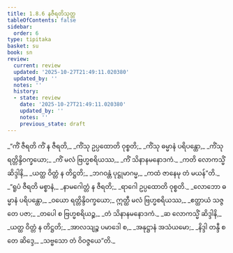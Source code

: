 ```yaml
---
title: 1.8.6 နဇီရတိသုတ္တ
tableOfContents: false
sidebar:
  order: 6
type: tipitaka
basket: su
book: sn
review:
  current: review
  updated: '2025-10-27T21:49:11.020380'
  updated_by: ''
  notes: ''
  history:
  - state: review
    date: '2025-10-27T21:49:11.020380'
    updated_by: ''
    notes: ''
    previous_state: draft
---
```



<ReviewStatus review={frontmatter.review} showDetails={true} />

<HypothesisAnnotation frontmatter={frontmatter} />

<DynamicBreadcrumb />

<Division number="76" book="sn" e="ch" v="18" p="291">

<Paragraph number="346" type="verses" book="sn">
_“ကိံ ဇီရတိ ကိံ န ဇီရတိ,_  
_ကိံသု ဥပ္ပထောတိ ဝုစ္စတိ;_  
_ကိံသု ဓမ္မာနံ ပရိပန္ထော,_  
_ကိံသု ရတ္တိန္ဒိဝက္ခယော;_  
_ကိံ မလံ ဗြဟ္မစရိယဿ,_  
_ကိံ သိနာနမနောဒကံ._  

</Paragraph>

<Paragraph number="347" type="verses" book="sn">
_ကတိ လောကသ္မိံ ဆိဒ္ဒါနိ,_  
_ယတ္ထ ဝိတ္တံ န တိဋ္ဌတိ;_  
_ဘဂဝန္တံ ပုဋ္ဌုမာဂမ္မ,_  
_ကထံ ဇာနေမု တံ မယန်”တိ._  

</Paragraph>

<Paragraph number="348" type="verses" book="sn">
_“ရူပံ ဇီရတိ မစ္စာနံ,_  
_နာမဂေါတ္တံ န ဇီရတိ;_  
_ရာဂေါ ဥပ္ပထောတိ ဝုစ္စတိ._  

</Paragraph>

<Paragraph number="349" type="verses" book="sn">
_လောဘော ဓမ္မာနံ ပရိပန္ထော,_  
_ဝယော ရတ္တိန္ဒိဝက္ခယော;_  
ဣတ္ထီ မလံ ဗြဟ္မစရိယဿ,_  
_ဧတ္ထာယံ သဇ္ဇတေ ပဇာ;_  
_တပေါ စ ဗြဟ္မစရိယဉ္စ,_  
_တံ သိနာနမနောဒကံ._  

</Paragraph>

<Paragraph number="350" type="verses" book="sn">
_ဆ လောကသ္မိံ ဆိဒ္ဒါနိ,_  
_ယတ္ထ ဝိတ္တံ န တိဋ္ဌတိ;_  
_အာလသျဉ္စ ပမာဒေါ စ,_  
_အနုဋ္ဌာနံ အသံယမော;_  
_နိဒ္ဒါ တန္ဒီ စ တေ ဆိဒ္ဒေ,_  
_သဗ္ဗသော တံ ဝိဝဇ္ဇယေ”တိ._
</Paragraph>
</Division>